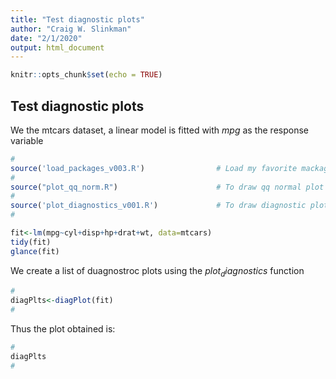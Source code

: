 ```yaml
---
title: "Test diagnostic plots"
author: "Craig W. Slinkman"
date: "2/1/2020"
output: html_document
---
```


```r
knitr::opts_chunk$set(echo = TRUE)
```

## Test diagnostic plots

We the mtcars dataset, a linear model is fitted with $mpg$ as the response variable 
```r
#
source('load_packages_v003.R')                # Load my favorite mackages .,..
#
source("plot_qq_norm.R")                      # To draw qq normal plot ...
#
source('plot_diagnostics_v001.R')             # To draw diagnostic plots ...
#
```


```r
fit<-lm(mpg~cyl+disp+hp+drat+wt, data=mtcars)
tidy(fit)
glance(fit)
```

We create a list of duagnostroc plots using the $plot_diagnostics$ function

```r
#
diagPlts<-diagPlot(fit)
#
```

Thus the plot obtained is:

```r
#
diagPlts
#
```
